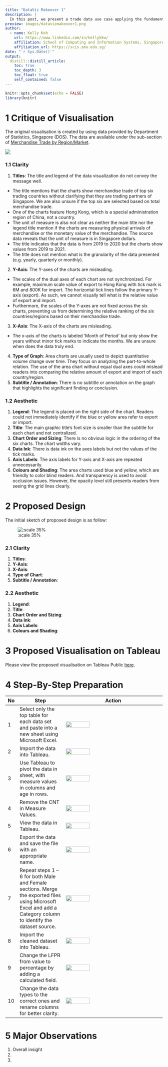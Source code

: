 ```yaml
---
title: "DataViz Makeover 1"
description: |
  In this post, we present a trade data use case applying the fundamentals of Visual Analytics using Tableau. We will critique the visualisation and propose an alternative to address the flaws.
preview: images/datavizmakeover1.png
author:
  - name: Kelly Koh
    url: https://www.linkedin.com/in/kellykkw/
    affiliation: School of Computing and Information Systems, Singapore Management University
    affiliation_url: https://scis.smu.edu.sg/
date: "`r Sys.Date()`"
output:
  distill::distill_article:
    toc: true
    toc_depth: 3
    toc_float: true
    self_contained: false
---
```



```r
knitr::opts_chunk$set(echo = FALSE)
library(knitr)
```

# 1 Critique of Visualisation
The original visualisation is created by using data provided by Department of Statistics, Singapore (DOS). The data are available under the sub-section of [Merchandise Trade by Region/Market](https://www.singstat.gov.sg/find-data/search-by-theme/trade-and-investment/merchandise-trade/latest-data).

![](./images/originaldata.png)

### 1.1 Clarity
1. **Titles**: The title and legend of the data visualization do not convey the message well. 
- The title mentions that the charts show merchandise trade of top six trading countries without clarifying that they are trading partners of Singapore. We are also unsure if the top six are selected based on total merchandise trade. 
- One of the charts feature Hong Kong, which is a special administration region of China, not a country. 
- The unit of measure is also not clear as neither the main title nor the legend title mention if the charts are measuring physical arrivals of merchandise or the monetary value of the merchandise. The source data reveals that the unit of measure is in Singapore dollars. 
- The title indicates that the data is from 2019 to 2020 but the charts show values from 2019 to 2021. 
- The title does not mention what is the granularity of the data presented (e.g. yearly, quarterly or monthly). 
2. **Y-Axis**: The Y-axes of the charts are misleading.
- The scales of the dual axes of each chart are not synchronized. For example, maximum scale value of export to Hong Kong with tick mark is 6M and 800K for import. The horizontal tick lines follow the primary Y-axis (export). As such, we cannot visually tell what is the relative value of export and import. 
- Furthermore, the scales of the Y-axes are not fixed across the six charts, preventing us from determining the relative ranking of the six countries/regions based on their merchandise trade.
3. **X-Axis**: The X-axis of the charts are misleading.
- The x-axis of the charts is labeled 'Month of Period' but only show the years without minor tick marks to indicate the months. We are unsure when does the data truly end. 
4. **Type of Graph**: Area charts are usually used to depict quantitative volume change over time. They focus on analyzing the part-to-whole relation. The use of the area chart without equal dual axes could mislead readers into comparing the relative amount of export and import of each country/region. 
5. **Subtitle / Annotation**: There is no subtitle or annotation on the graph that highlights the significant finding or conclusion. 

### 1.2 Aesthetic
1. **Legend**: The legend is placed on the right side of the chart. Readers could not immediately identify if the blue or yellow area refer to export or import. 
2. **Title**: The main graphic title's font size is smaller than the subtitle for each chart and not centralized. 
3. **Chart Order and Sizing**: There is no obvious logic in the ordering of the six charts. The chart widths vary. 
4. **Data Ink**: There is data ink on the axes labels but not the values of the tick marks.
5. **Axis Labels**: The axis labels for Y-axis and X-axis are repeated unnecessarily. 
6. **Colours and Shading**: The area charts used blue and yellow, which are friendly to color blind readers. And transparency is used to avoid occlusion issues. However, the opacity level still presents readers from seeing the grid lines clearly.

# 2 Proposed Design
The initial sketch of proposed design is as follow:

![:scale 35%](./images/cute.jpg)

### 2.1 Clarity
1. **Titles**:
2. **Y-Axis**:
3. **X-Axis**:
4. **Type of Chart**:
5. **Subtitle / Annotation**: 

### 2.2 Aesthetic
1. **Legend**: 
2. **Title**:  
3. **Chart Order and Sizing**: 
4. **Data Ink**: 
5. **Axis Labels**:  
6. **Colours and Shading**: 

# 3 Proposed Visualisation on Tableau
Please view the proposed visualisation on Tableau Public [here](https://www.google.com/).

# 4 Step-By-Step Preparation
::: l-body
|No| Step                | Action                                       |
|--|---------------------|----------------------------------------------|
|1| Select only the top table for each data set and paste into a new sheet using Microsoft Excel.| ![](./images/logo.png){#id .class width=50% height=50%}|
|2| Import the data into Tableau.| ![](./images/logo.png){#id .class width=50% height=50%}|
|3| Use Tableau to pivot the data in sheet, with measure values in columns and age in rows.| ![](./images/logo.png){#id .class width=50% height=50%}|
|4| Remove the CNT in Measure Values.| ![](./images/logo.png){#id .class width=50% height=50%}|
|5| View the data in Tableau.| ![](./images/logo.png){#id .class width=50% height=50%}|
|6| Export the data and save the file with an appropriate name.| ![](./images/logo.png){#id .class width=50% height=50%}|
|7| Repeat steps 1 – 6 for both Male and Female sections. Merge the exported files using Microsoft Excel and add a Category column to identify the dataset source.| ![](./images/logo.png){#id .class width=50% height=50%}|
|8| Import the cleaned dataset into Tableau.| ![](./images/logo.png){#id .class width=50% height=50%}|
|9| Change the LFPR from value to percentage by adding a calculated field.| ![](./images/logo.png){#id .class width=50% height=50%}|
|10| 	Change the data types to the correct ones and rename columns for better clarity.| ![](./images/logo.png){#id .class width=50% height=50%}|
:::


# 5 Major Observations
1. Overall insight
2. 
3. 

